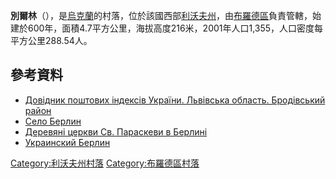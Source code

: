 {{coord|50|7|29|N|25|2|50|E|scale:100000|display=title}}

'''別爾林'''（{{lang-uk|Берлин}}），是[[烏克蘭|烏克蘭]]的村落，位於該國西部[[利沃夫州|利沃夫州]]，由[[布羅德區|布羅德區]]負責管轄，始建於600年，面積4.7平方公里，海拔高度216米，2001年人口1,355，人口密度每平方公里288.54人。	

==參考資料==
*[http://www.uaidx.com/13/281/index Довідник поштових індексів України. Львівська область. Бродівський район]{{Wayback|url=http://www.uaidx.com/13/281/index |date=20160202002802 }}
* [http://gska2.rada.gov.ua/pls/z7502/A005?rdat1=22.08.2005&rf7571=19185 Село Берлин]{{dead link|date=2017年11月 |bot=InternetArchiveBot |fix-attempted=yes }}
* [http://decerkva.org.ua/berlyn_velyka.html Деревяні церкви Св. Параскеви в Берлині]{{Wayback|url=http://decerkva.org.ua/berlyn_velyka.html |date=20161024184555 }}
* [https://web.archive.org/web/20091213201122/http://www.tribuna.ru/news/2009/12/03/news7074/ Украинский Берлин] {{ref-ru}}

{{DEFAULTSORT:Берлин}}
[[Category:利沃夫州村落|Category:利沃夫州村落]]
[[Category:布羅德區村落|Category:布羅德區村落]]


{{Lviv-geo-stub}}